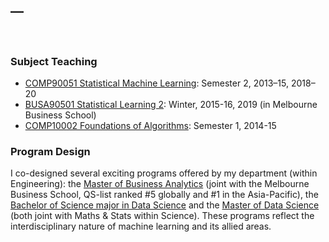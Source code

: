 ---
---

<link rel="stylesheet" href="styles.css" type="text/css">

<br>

### Subject Teaching

* [COMP90051 Statistical Machine Learning](https://handbook.unimelb.edu.au/view/2018/COMP90051): Semester 2, 2013--15, 2018--20
* [BUSA90501 Statistical Learning 2](https://handbook.unimelb.edu.au/view/2015/BUSA90501): Winter, 2015-16, 2019 (in Melbourne Business School)
* [COMP10002 Foundations of Algorithms](https://handbook.unimelb.edu.au/view/2015/COMP10002): Semester 1, 2014-15

### Program Design

I co-designed several exciting programs offered by my department (within Engineering): the [Master of Business Analytics](http://mbs.edu/programs/masterbusinessanalytics/Pages/Master-Business-Analytics.aspx) (joint with the Melbourne Business School, QS-list ranked #5 globally and #1 in the Asia-Pacific), the [Bachelor of Science major in Data Science](http://bsc.unimelb.edu.au/majors/data-science) and the [Master of Data Science](http://science-courses.unimelb.edu.au/study/degrees/master-of-data-science/overview) (both joint with Maths & Stats within Science). These programs reflect the interdisciplinary nature of machine learning and its allied areas.
